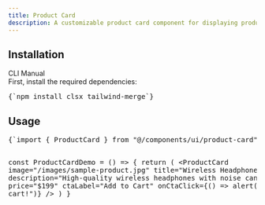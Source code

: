 ```yaml
---
title: Product Card
description: A customizable product card component for displaying product information such as image, title, description, price, and actions.
---
```


<ComponentPreview name="product-card-demo" />

## Installation
<CliCodeTabs>

<TabsList>
  <TabsTrigger value="cli">CLI</TabsTrigger>
  <TabsTrigger value="manual">Manual</TabsTrigger>
</TabsList>

<TabsContent value="cli">
<CliCodeTabs>
  <CodeCommands componentName="product-card"/>
</CliCodeTabs>
</TabsContent>

<TabsContent value="manual">
<div className="not-prose px-4 md:px-0">
  <Step>
    <StepItem title="Install Dependencies">
      First, install the required dependencies:
      <Pre className="language-bash">{`npm install clsx tailwind-merge`}</Pre>
    </StepItem>
    <StepItem title="Create utils.ts">
      <ComponentUtilsText />
      <ComponentUtils />
    </StepItem>
    <StepItem title="Create Product Card Component">
      <ComponentSource name="product-card-demo" />
    </StepItem>
  </Step>
</div>
</TabsContent>
</CliCodeTabs>

## Usage

<div className="not-prose space-y-6">
<Pre>
{`import { ProductCard } from "@/components/ui/product-card"

const ProductCardDemo = () => {
  return (
    <ProductCard
      image="/images/sample-product.jpg"
      title="Wireless Headphones"
      description="High-quality wireless headphones with noise cancellation."
      price="$199"
      ctaLabel="Add to Cart"
      onCtaClick={() => alert("Added to cart!")}
    />
  )
}

</Pre>
</div>
